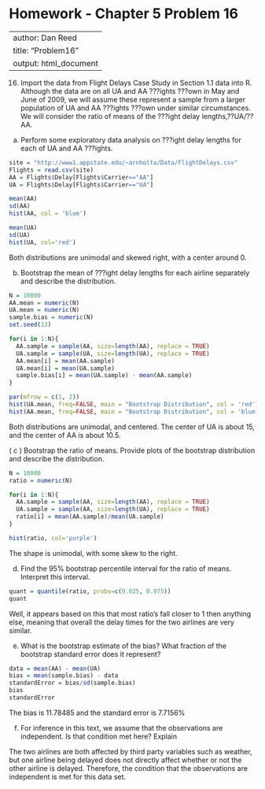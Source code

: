 Homework - Chapter 5 Problem 16
========================================================

---
author: Dan Reed
title: "Problem16"
output: html_document
---

16. Import the data from Flight Delays Case Study in Section 1.1 data into R.
Although the data are on all UA and AA ???ights ???own in May and June of 2009,
we will assume these represent a sample from a larger population of UA and
AA ???ights ???own under similar circumstances. We will consider the ratio of
means of the ???ight delay lengths,??UA/??AA.

(a) Perform some exploratory data analysis on ???ight delay lengths for each of
UA and AA ???ights.

```r
site = "http://www1.appstate.edu/~arnholta/Data/FlightDelays.csv"
Flights = read.csv(site)
AA = Flights$Delay[Flights$Carrier=="AA"]
UA = Flights$Delay[Flights$Carrier=="UA"]

mean(AA)
sd(AA)
hist(AA, col = 'blue')

mean(UA)
sd(UA)
hist(UA, col='red')
```
Both distributions are unimodal and skewed right, with a center around 0.

(b) Bootstrap the mean of ???ight delay lengths for each airline separately and
describe the distribution.

```r
N = 10000
AA.mean = numeric(N)
UA.mean = numeric(N)
sample.bias = numeric(N)
set.seed(13)

for(i in 1:N){
  AA.sample = sample(AA, size=length(AA), replace = TRUE)
  UA.sample = sample(UA, size=length(UA), replace = TRUE)
  AA.mean[i] = mean(AA.sample)
  UA.mean[i] = mean(UA.sample)
  sample.bias[i] = mean(UA.sample) - mean(AA.sample)
}

par(mfrow = c(1, 2))
hist(UA.mean, freq=FALSE, main = "Bootstrap Distribution", col = 'red')
hist(AA.mean, freq=FALSE, main = "Bootstrap Distribution", col = 'blue')

```

Both distributions are unimodal, and centered. The center of UA is about 15, and the center of AA is about 10.5.

( c ) Bootstrap the ratio of means. Provide plots of the bootstrap distribution and
describe the distribution.

```r
N = 10000
ratio = numeric(N)

for(i in 1:N){
  AA.sample = sample(AA, size=length(AA), replace = TRUE)
  UA.sample = sample(AA, size=length(UA), replace = TRUE)
  ratio[i] = mean(AA.sample)/mean(UA.sample)
}

hist(ratio, col='purple')
```

The shape is unimodal, with some skew to the right.


(d) Find the 95% bootstrap percentile interval for the ratio of means. Interpret
this interval.

```r
quant = quantile(ratio, probs=c(0.025, 0.975))
quant
```

Well, it appears based on this that most ratio's fall closer to 1 then anything else, meaning that 
overall the delay times for the two airlines are very similar.

(e) What is the bootstrap estimate of the bias? What fraction of the bootstrap
standard error does it represent?

```r
data = mean(AA) - mean(UA)
bias = mean(sample.bias) - data
standardError = bias/sd(sample.bias)
bias
standardError
```
The bias is 11.78485 and the standard error is 7.7156%


(f) For inference in this text, we assume that the observations are independent.
Is that condition met here? Explain

The two airlines are both affected by third party variables such as weather, but one airline 
being delayed does not directly affect whether or not the other airline is delayed.
Therefore, the condition that the observations are independent is met for this data set.

